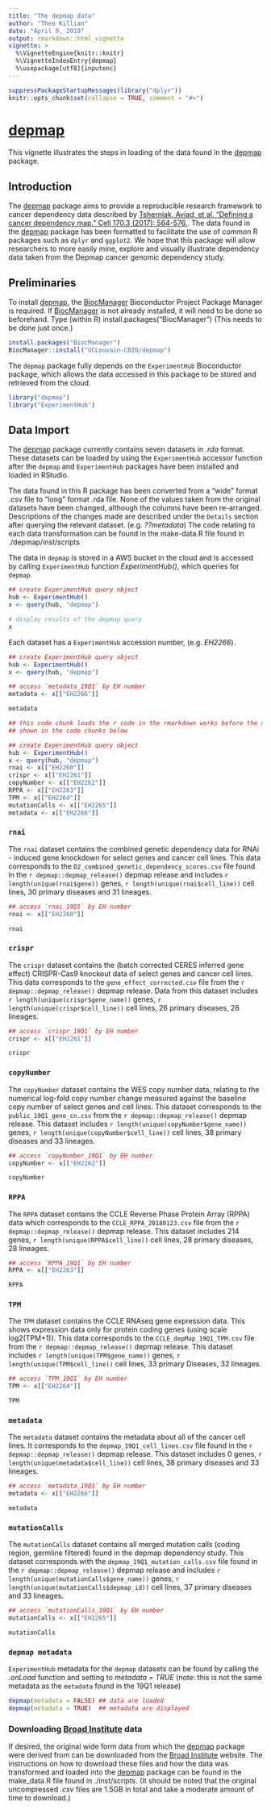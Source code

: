 ```yaml
---
title: "The depmap data"
author: "Theo Killian"
date: "April 9, 2019"
output: rmarkdown::html_vignette
vignette: >
  %\VignetteEngine{knitr::knitr}
  %\VignetteIndexEntry{depmap}
  %\usepackage[utf8]{inputenc}
---
```


```r
suppressPackageStartupMessages(library("dplyr"))
knitr::opts_chunk$set(collapse = TRUE, comment = "#>")
```

# [depmap](https://github.com/UCLouvain-CBIO/depmap)

This vignette illustrates the steps in loading of the data found in the
[depmap](https://github.com/UCLouvain-CBIO/depmap) package.

## Introduction {#sec:intro}

The [depmap](https://github.com/UCLouvain-CBIO/depmap) package aims to provide a
reproducible research framework to cancer dependency data described by
[Tsherniak, Aviad, et al. "Defining a cancer dependency map." Cell 170.3 (2017):
564-576.](https://www.ncbi.nlm.nih.gov/pubmed/28753430). The data found in the
[depmap](https://github.com/UCLouvain-CBIO/depmap) package has been formatted to
facilitate the use of common R packages such as `dplyr` and `ggplot2`. We hope
that this package will allow researchers to more easily mine, explore and
visually illustrate dependency data taken from the Depmap cancer genomic
dependency study.

## Preliminaries

To install [depmap](https://github.com/UCLouvain-CBIO/depmap), the
[BiocManager](https://cran.r-project.org/web/packages/BiocManager/index.html)
Bioconductor Project Package Manager is required. If
[BiocManager](https://cran.r-project.org/web/packages/BiocManager/index.html) is
not already installed, it will need to be done so beforehand. Type (within R)
install.packages("BiocManager") (This needs to be done just once.)

```r
install.packages("BiocManager")
BiocManager::install("UCLouvain-CBIO/depmap")
```

The `depmap` package fully depends on the `ExperimentHub` Bioconductor package,
which allows the data accessed in this package to be stored and retrieved from
the cloud.

```r
library("depmap")
library("ExperimentHub")
```

## Data Import {#sec:data}

The [depmap](https://github.com/UCLouvain-CBIO/depmap) package currently contains
seven datasets in *.rda* format. These datasets can be loaded by using the
`ExperimentHub` accessor function after the `depmap` and `ExperimentHub`
packages have been installed and loaded in RStudio.

The data found in this R package has been converted from a "wide" format .csv
file to "long" format .rda file. None of the values taken from the original
datasets have been changed, although the columns have been re-arranged.
Descriptions of the changes made are described under the `Details` section after
querying the relevant dataset. (e.g. *??metadata*) The code relating to each
data transformation can be found in the make-data.R file found in
./depmap/inst/scripts

The data in `depmap` is stored in a AWS bucket in the cloud and is accessed by
calling `ExperimentHub` function *ExperimentHub()*, which queries for `depmap`.


```r
## create ExperimentHub query object
hub <- ExperimentHub()
x <- query(hub, "depmap")

# display results of the depmap query
x

```

Each dataset has a `ExperimentHub` accession number, (e.g. *EH2266*).

```r
## create ExperimentHub query object
hub <- ExperimentHub()
x <- query(hub, "depmap")

## access `metadata_19Q1` by EH number
metadata <- x[["EH2266"]]

metadata
```



```r
## this code chunk loads the r code in the rmarkdown works before the data is
## shown in the code chunks below

## create ExperimentHub query object
hub <- ExperimentHub()
x <- query(hub, "depmap")
rnai <- x[["EH2260"]]
crispr <- x[["EH2261"]]
copyNumber <- x[["EH2262"]]
RPPA <- x[["EH2263"]]
TPM <- x[["EH2264"]]
mutationCalls <- x[["EH2265"]]
metadata <- x[["EH2266"]]

```


### `rnai`

The `rnai` dataset contains the combined genetic dependency data for RNAi -
induced gene knockdown for select genes and cancer cell lines. This data
corresponds to the `D2_combined_genetic_dependency_scores.csv` file found in the
`r depmap::depmap_release()` depmap release and includes `r length(unique(rnai$gene))`
genes, `r length(unique(rnai$cell_line))` cell lines, 30 primary diseases and 31
lineages.

```r
## access `rnai_19Q1` by EH number
rnai <- x[["EH2260"]]

rnai
```

### `crispr`

The `crispr` dataset contains the (batch corrected CERES inferred gene effect)
CRISPR-Cas9 knockout data of select genes and cancer cell lines. This data
corresponds to the `gene_effect_corrected.csv` file from the `r depmap::depmap_release()`
depmap release. Data from this dataset includes `r length(unique(crispr$gene_name))`
genes, `r length(unique(crispr$cell_line))` cell lines, 26 primary diseases, 28
lineages.

```r
## access `crispr_19Q1` by EH number
crispr <- x[["EH2261"]]

crispr
```

### `copyNumber`

The `copyNumber` dataset contains the WES copy number data, relating to the
numerical log-fold copy number change measured against the baseline copy number
of select genes and cell lines. This dataset corresponds to the
`public_19Q1_gene_cn.csv` from the `r depmap::depmap_release()` depmap release.
This dataset includes `r length(unique(copyNumber$gene_name))` genes,
`r length(unique(copyNumber$cell_line))` cell lines, 38 primary diseases and 33
lineages.

```r
## access `copyNumber_19Q1` by EH number
copyNumber <- x[["EH2262"]]

copyNumber
```

### `RPPA`

The `RPPA` dataset contains the CCLE Reverse Phase Protein Array (RPPA) data
which corresponds to the `CCLE_RPPA_20180123.csv` file from the `r depmap::depmap_release()`
depmap release. This dataset includes 214 genes, `r length(unique(RPPA$cell_line))`
cell lines, 28 primary diseases, 28 lineages.

```r
## access `RPPA_19Q1` by EH number
RPPA <- x[["EH2263"]]

RPPA
```

### `TPM`

The `TPM` dataset contains the CCLE RNAseq gene expression data. This shows
expression data only for protein coding genes (using scale log2(TPM+1)). This
data corresponds to the `CCLE_depMap_19Q1_TPM.csv` file from the `r depmap::depmap_release()`
depmap release. This dataset includes `r length(unique(TPM$gene_name))` genes,
`r length(unique(TPM$cell_line))` cell lines, 33 primary Diseases, 32 lineages.

```r
## access `TPM_19Q1` by EH number
TPM <- x[["EH2264"]]

TPM
```

### `metadata`

The `metadata` dataset contains the metadata about all of the cancer cell lines.
It corresponds to the `depmap_19Q1_cell_lines.csv` file found in the `r depmap::depmap_release()`
depmap release. This dataset includes 0 genes, `r length(unique(metadata$cell_line))`
cell lines, 38 primary diseases and 33 lineages.

```r
## access `metadata_19Q1` by EH number
metadata <- x[["EH2266"]]

metadata
```

### `mutationCalls`

The `mutationCalls` dataset contains all merged mutation calls (coding region,
germline filtered) found in the depmap dependency study. This dataset
corresponds with the `depmap_19Q1_mutation_calls.csv` file found in the `r depmap::depmap_release()`
depmap release and includes `r length(unique(mutationCalls$gene_name))` genes, 
`r length(unique(mutationCalls$depmap_id))` cell lines, 37 primary diseases and
33 lineages.

```r
## access `mutationCalls_19Q1` by EH number
mutationCalls <- x[["EH2265"]]

mutationCalls
```

### `depmap metadata`

`ExperimentHub` metadata for the `depmap` datasets can be found by calling the
*.onLoad* function and setting to *metadata = TRUE* (note: this is not the same
metadata as the `metadata` found in the 19Q1 release)

```r
depmap(metadata = FALSE) ## data are loaded
depmap(metadata = TRUE)  ## metadata are displayed
```


### Downloading [Broad Institute](https://depmap.org/portal/download/) data

If desired, the original wide form data from which the [depmap](https://github.com/UCLouvain-CBIO/depmap)
package were derived from can be downloaded from the [Broad Institute](https://depmap.org/portal/download/)
website. The instructions on how to download these files and how the data was
transformed and loaded into the [depmap](https://github.com/UCLouvain-CBIO/depmap)
package can be found in the make_data.R file found in ./inst/scripts. (It should
be noted that the original uncompressed *.csv* files are 1.5GB in total and
take a moderate amount of time to download.)
